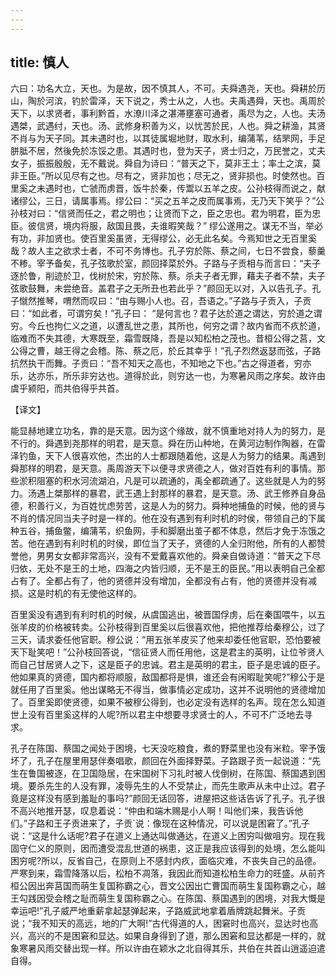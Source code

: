 ```yaml
---
---
---
```

title: 慎人
---



六曰：功名大立，天也。为是故，因不慎其人，不可。夫舜遇尧，天也。舜耕於历山，陶於河滨，钓於雷泽，天下说之，秀士从之，人也。夫禹遇舜，天也。禹周於天下，以求贤者，事利黔首，水潦川泽之湛滞壅塞可通者，禹尽为之，人也。夫汤遇桀，武遇纣，天也。汤、武修身积善为义，以忧苦於民，人也。舜之耕渔，其贤不肖与为天子同。其未遇时也，以其徒属堀地财，取水利，编蒲苇，结罘网，手足胼胝不居，然後免於冻馁之患。其遇时也，登为天子，贤士归之，万民誉之，丈夫女子，振振殷殷，无不戴说。舜自为诗曰：“普天之下，莫非王土；率土之滨，莫非王臣。”所以见尽有之也。尽有之，贤非加也；尽无之，贤非损也。时使然也。百里奚之未遇时也，亡虢而虏晋，饭牛於秦，传鬻以五羊之皮。公孙枝得而说之，献诸缪公，三日，请属事焉。缪公曰：“买之五羊之皮而属事焉，无乃天下笑乎？”公孙枝对曰：“信贤而任之，君之明也；让贤而下之，臣之忠也。君为明君，臣为忠臣。彼信贤，境内将服，敌国且畏，夫谁暇笑哉？” 缪公遂用之。谋无不当，举必有功，非加贤也。使百里奚虽贤，无得缪公，必无此名矣。今焉知世之无百里奚哉？故人主之欲求士者，不可不务博也。孔子穷於陈、蔡之间，七日不尝食，藜羹不糁。宰予备矣，孔子弦歌於室，颜回择菜於外。子路与子贡相与而言曰：“夫子逐於鲁，削迹於卫，伐树於宋，穷於陈、蔡。杀夫子者无罪，藉夫子者不禁，夫子弦歌鼓舞，未尝绝音。盖君子之无所丑也若此乎？”颜回无以对，入以告孔子。孔子憱然推琴，喟然而叹曰：“由与赐小人也。召，吾语之。”子路与子贡入，子贡曰：“如此者，可谓穷矣！”孔子曰： “是何言也？君子达於道之谓达，穷於道之谓穷。今丘也拘仁义之道，以遭乱世之患，其所也，何穷之谓？故内省而不疚於道，临难而不失其德，大寒既至，霜雪既降，吾是以知松柏之茂也。昔桓公得之莒，文公得之曹，越王得之会稽。陈、蔡之厄，於丘其幸乎！”孔子烈然返瑟而弦，子路抗然执干而舞。子贡曰：“吾不知天之高也，不知地之下也。”古之得道者，穷亦乐，达亦乐，所乐非穷达也。道得於此，则穷达一也，为寒暑风雨之序矣。故许由虞乎颍阳，而共伯得乎共首。

【译文】

能显赫地建立功名，靠的是天意。因为这个缘故，就不慎重地对持人为的努力，是不行的。舜遇到尧那样的明君，是天意。舜在历山种地，在黄河边制作陶器，在雷泽钓鱼，天下人很喜欢他，杰出的人士都跟随着他，这是人为努力的结果。禹遇到舜那样的明君，是天意。禹周游天下以便寻求贤德之人，做对百姓有利的事情。那些淤积阻塞的积水河流湖泊，凡是可以疏通的，禹全都疏通了。这些就是人为的努力。汤遇上桀那样的暴君，武王遇上封那样的暴君，是天意。汤、武王修养自身品德，积善行义，为百姓忧虑劳苦，这是人为的努力。舜种地捕鱼的时候，他的贤与不肖的情况同当夫子时是一样的。他在没有遇到有利时机的时侯，带领自己的下属种五谷，捕鱼鳖，编蒲苇，织鱼网，手和脚磨出茧子都不体息，然后才免于冻饿之苦。他在遇到有利时机的时侯，即位当了天子，贤德的人全归附他，所有的人都赞誉他，男男女女都非常高兴，没有不爱戴喜欢他的。舜亲自做诗道：“普天之下尽归依，无处不是王的土地，四海之内皆归顺，无不是王的臣民。”用以表明自己全都占有了。全都占有了，他的贤德并没有增加，全都没有占有，他的贤德并没有减损。这是时机的有无使他这样的。

百里奚没有遇到有利时机的时候，从虞国逃出，被晋国俘虏，后在秦国喂牛，以五张羊皮的价格被转卖。公孙枝得到百里奚以后很喜欢他，把他推荐给秦穆公，过了三天，请求委任他官职。穆公说：“用五张羊皮买了他来却委任他官职，恐怕要被天下耻笑吧！”公孙枝回答说，“信征贤人而任用他，这是君主的英明，让位爷贤人而自己甘居贤人之下，这是臣子的忠诚。君主是英明的君主，臣子是忠诚的臣子。他如果真的贤德，国内都将顺服，敌国都将是惧，谁还会有闲暇耻笑呢?”穆公于是就任用了百里奚。他出谋略无不得当，做事情必定成功，这并不说明他的贤德增加了。百里奚即使贤德，如果不被穆公得到，也必定没有选样的名声。现在怎么知道世上没有百里奚这样的人呢?所以君主中想要寻求贤士的人，不可不广泛地去寻求。

孔子在陈国、蔡国之闻处于困境，七天没吃粮食，煮的野菜里也没有米粒。宰予饿坏了，孔子在屋里用瑟伴奏唱歌，颜回在外面择野菜。子路跟子贡一起说道：“先生在鲁国被逐，在卫国隐居，在宋国树下习礼时被人伐倒树，在陈国、蔡国遇到困境。要杀先生的人没有罪，凌辱先生的人不受禁止，而先生歌声从未中止过。君子竟是这样没有感到羞耻的事吗?”颜回无话回答，进屋把这些话告诉了孔子。孔子很不高兴地推开瑟，叹息着说：“仲由和端木赐是小人啊！叫他们来，我告诉他们。”子路和王子贡进来了，子贡`说：像现在这种情况，可以说是困窘了。”孔子说：“这是什么话呢?君子在道义上通达叫做通达，在道义上困穷叫做咀穷。现在我固守仁义的原则，因而遭受混乱世道的祸患，这正是我应该得到的处境，怎么能叫困穷呢?所以，反省自己，在原则上不感封内疚，面临灾难，不丧失自己的品德。严寒到来，霜雪降落以后，松柏不凋落，我因此而知道松柏生命力的旺盛。从前齐桓公因出奔莒国而萌生复国称霸之心，晋文公因出亡曹国而萌生复国称霸之心，越王勾践因受会稽之耻而萌生复国称霸之心。在陈国、蔡国遇到的困境，对我大慨是幸运吧!”孔子威严地重薪拿起瑟弹起来，子路威武地拿着盾牌跳起舞米。子贡说；“我不知天的高远，地的广大啊!”古代得道的人，困窘时也高兴，显达时也高兴，高兴的不是困窘和显达。如果自身得到了道，那么困窘和显达都是一样的，就象寒暑风雨交替出现一样。所以许由在颖水之北自得其乐，共伯在共首山逍遥迫遣自得。